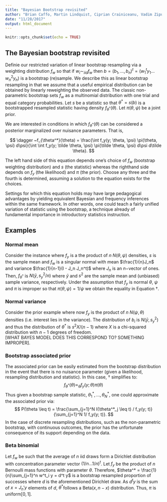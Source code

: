 ```yaml
---
title: "Bayesian Bootstrap revisited"
author: "Brian Caffo, Martin Lindquist, Ciprian Crainiceanu, Vadim Zipunnikov"
date: "11/28/2017"
output: html_document
---
```


```r
knitr::opts_chunk$set(echo = TRUE)
```

## The Bayesian bootstrap revisited
Definie our restricted variation of linear bootstrap resampling via a weighting distribution $f_w$ so that if $w_i \sim_{iid} f_w$ then $b = (b_1, \ldots, b_n)^t = (w_1^t y_1 \ldots w_n^2 y_n)$ is a bootstrap (re)sample.  We describe this as linear bootstrap resampling in that we assume that a useful empirical distribution can be obtained by linearly reweighting the observed data.
The classic non-parametric bootstrap sets $f_w$ as a multinomial distribution with one trial and equal category probabilities. Let $s$ be a statistic so that $\theta^* = s(b)$ is a bootstrapped resampled statistic having density $f_{\theta^*}(\theta)$.  Let $\pi(\theta, \psi)$ be a joint prior. 

We are interested in conditions in which $f_{\theta^*}(\theta)$ can be considered a posterior marginalized over nuisance parameters. That is,

$$
\dagger ~f_{\theta^*}(\theta) = \frac{\int f_y(y; \theta, \psi) \pi(\theta, \psi) d\psi}{\int \int f_y(y; \tilde \theta, \psi) \pi(\tilde \theta, \psi) d\psi d\tilde \theta}.
$$


The left hand side of this equation depends one's choice of $f_w$ (bootstrap weighting distribution) and $s$ (the statistic) whereas the righthand side depends on $f_y$ (the likelihood) and $\pi$ (the prior). Choose any three and the fourth is determined, assuming a solution to the equation exists for the choices.

Settings for which this equation holds may have large pedagogical advantages by yielding equivalent Bayesian and frequency inferences within the same framework. In other words, one could teach a fairly unified variation of statistic using the bootstrap, a technique already of fundamental importance in introductory statistics instruction.


## Examples

### Normal mean
Consider the instance where $f_y$ is a the product of $n$ $N(\theta, \psi)$ densities, $s$ is the sample mean and $f_w$ is a singular normal with mean $\frac{1}{n}J_n$ and variance $\frac{1}{n-1}(I - J_n J_n^t)$ where $J_n$ is an $n-$vector of ones. Then, $f_{\theta^*}$ is $N(\bar y, s^2_y / n)$ where $\bar y$ and $s^2$ are the sample mean and (unbiased) sample variance, respectively.  Under the assumption that $f_y$ is normal $\theta$, $\psi$ and $\pi$ is improper so that $\pi(\theta, \psi) = 1 / \psi$ we obtain the equality in Equation $\dagger$. 

### Normal variance
Consider the prior example where now $f_y$ is the product of $n$ $N(\psi, \theta)$ densities (i.e. interest lies in the variance). The distribution of $b_i$ is $N(\bar y, s^2_y)$ and thus the distribution of $\theta^*$ is $s^2 X / (n-1)$ where $X$ is a chi-squared distribution with $n-1$ degrees of freedom.  
[WHAT BAYES MODEL DOES THIS CORRESPOND TO? SOMETHING IMPROPER].

### Bootstrap associated prior
The associated prior can be easily estimated from the bootstrap distribution in the event that there is no nuisance parameter (given a likelihood, resampling distribution and statistic).  In this case, $\dagger$ simplifies to:
$$
f_{\theta^*}(\theta)
\propto_\theta f_y(y; \theta) \pi(\theta)
$$
Thus given a bootstrap sample statistic, $\theta^*_1, \ldots, \theta^*_N$, one could approximate the associated prior via:
$$
P(\theta \leq t) = \frac{\sum_{j=1}^N I(\theta^*_j \leq t) / f_y(y; t)}{\sum_{j=1}^N 1/ f_y(y; t)}.
$$
In the case of discrete resampling distributions, such as the non-parametric bootstrap, with continuous outcomes, the prior has the unfortunate consequence of its support depending on the data. 


### Beta binomial
Let $f_w$ be such that the average of $n$ iid draws form a Dirichlet distribution with concentration parameter vector $(1/n \ldots 1/n)^t$. 
Let $f_y$ be the product of $n$ Bernoulli mass functions with parameter $\theta$. Therefore, 
$\theta^* = \frac{1}{n}\sum_{j=1}^n w^t_i y = d^t y$ is a bootstrap resampled proportion of successes where $d$ is the aforementioned Dirichlet draw.  As $d^t y$ is the sum of $x=J_n' y$ elements of $d$, $\theta^*$follows a Beta$(x, n-x)$ distribution. Thus, $\pi$ is uniform$[0,1]$.





